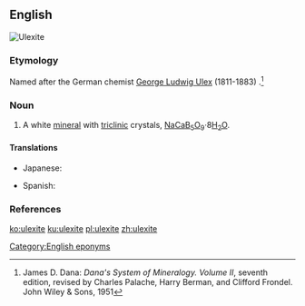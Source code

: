 ==English==
[[Image:Ulexite w-clay and realgar Hydrous sodium calcium borate Boron Kern County California 1866.jpg|thumb|Ulexite]]
{{wikipedia|lang=en}}

===Etymology===
Named after the German chemist [[w:George Ludwig Ulex|George Ludwig Ulex]] (1811-1883) {{suffix||ite|lang=en}}.<ref>James D. Dana: ''Dana's System of Mineralogy. Volume II'', seventh edition, revised by Charles Palache, Harry Berman, and Clifford Frondel. John Wiley & Sons, 1951</ref>

===Noun===
{{en-noun}}

# {{lb|en|mineral}} A white [[mineral]] with [[triclinic]] crystals, [[sodium|Na]][[calcium|Ca]][[boron|B]]<sub>5</sub>[[oxygen|O]]<sub>9</sub>·8[[water|H<sub>2</sub>O]].

====Translations====
{{trans-top|mineral}}
* Japanese: {{t|ja|曹灰硼石|tr=そうかいほうせき, sōkaihōseki|sc=Jpan}}
{{trans-mid}}
* Spanish: {{t|es|ulexita|f}}
{{trans-bottom}}

===References===
<references/>

[[Category:English eponyms]]

[[ko:ulexite]]
[[ku:ulexite]]
[[pl:ulexite]]
[[zh:ulexite]]